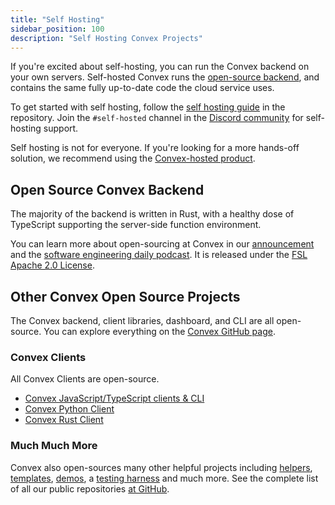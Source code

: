 ```yaml
---
title: "Self Hosting"
sidebar_position: 100
description: "Self Hosting Convex Projects"
---
```


If you're excited about self-hosting, you can run the Convex backend on your own
servers. Self-hosted Convex runs the
[open-source backend](https://github.com/get-convex/convex-backend), and
contains the same fully up-to-date code the cloud service uses.

To get started with self hosting, follow the
[self hosting guide](https://github.com/get-convex/convex-backend/blob/main/self-hosted/README.md)
in the repository. Join the `#self-hosted` channel in the
[Discord community](https://convex.dev/community) for self-hosting support.

Self hosting is not for everyone. If you're looking for a more hands-off
solution, we recommend using the
[Convex-hosted product](https://convex.dev/plans).

## Open Source Convex Backend

The majority of the backend is written in Rust, with a healthy dose of
TypeScript supporting the server-side function environment.

You can learn more about open-sourcing at Convex in our
[announcement](https://news.convex.dev/convex-goes-open-source/) and the
[software engineering daily podcast](https://softwareengineeringdaily.com/2024/03/20/going-open-source-at-convex-with-james-cowling/).
It is released under the [FSL Apache 2.0 License](https://fsl.software/).

## Other Convex Open Source Projects

The Convex backend, client libraries, dashboard, and CLI are all open-source.
You can explore everything on the
[Convex GitHub page](https://github.com/get-convex).

### Convex Clients

All Convex Clients are open-source.

- [Convex JavaScript/TypeScript clients & CLI](https://github.com/get-convex/convex-js)
- [Convex Python Client](https://github.com/get-convex/convex-py)
- [Convex Rust Client](https://github.com/get-convex/convex-rs)

### Much Much More

Convex also open-sources many other helpful projects including
[helpers](https://github.com/get-convex/convex-helpers),
[templates](https://github.com/orgs/get-convex/repositories?type=all&q=template),
[demos](https://github.com/get-convex/convex-demos), a
[testing harness](https://github.com/get-convex/convex-test) and much more. See
the complete list of all our public repositories
[at GitHub](https://github.com/orgs/get-convex/repositories?type=all).

<StackPosts query="open-source" />
